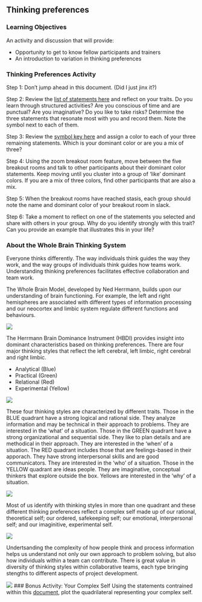 
## Thinking preferences

### Learning Objectives

An activity and discussion that will provide: 

- Opportunity to get to know fellow participants and trainers 
- An introduction to variation in thinking preferences

### Thinking Preferences Activity

Step 1: Don't jump ahead in this document. (Did I just jinx it?)

Step 2: Review the [list of statements here](files/HBDIstatements.pdf) and reflect on your traits. Do you learn through structured activities? Are you conscious of time and are punctual? Are you imaginative? Do you like to take risks? 
Determine the three statements that resonate most with you and record them. Note the symbol next to each of them. 

Step 3: Review the [symbol key here](files/HBDIkey.pdf) and assign a color to each of your three remaining statements. Which is your dominant color or are you a mix of three?

Step 4: Using the zoom breakout room feature, move between the five breakout rooms and talk to other participants about their dominant color statements. Keep moving until you cluster into a group of 'like' dominant colors. If you are a mix of three colors, find other participants that are also a mix.

Step 5: When the breakout rooms have reached stasis, each group should note the name and dominant color of your breakout room in slack. 

Step 6: Take a moment to reflect on one of the statements you selected and share with others in your group. Why do you identify strongly with this trait? Can you provide an example that illustrates this in your life?

### About the Whole Brain Thinking System

Everyone thinks differently. The way individuals think guides the way they work, and the way groups of individuals think guides how teams work. Understanding thinking preferences facilitates effective collaboration and team work.

The Whole Brain Model, developed by Ned Herrmann, builds upon our understanding of brain functioning. For example, the left and right hemispheres are associated with different types of information processing and our neocortex and limbic system regulate different functions and behaviours.

![](images/Brain.jpg)

The Herrmann Brain Dominance Instrument (HBDI) provides insight into dominant characteristics based on thinking preferences. There are four major thinking styles that reflect the left cerebral, left limbic, right cerebral and right limbic.

- Analytical (Blue)
- Practical (Green)
- Relational (Red)
- Experimental (Yellow)

![](images/WholeBrain.jpg)

These four thinking styles are characterized by different traits. Those in the BLUE quadrant have a strong logical and rational side. They analyze information and may be technical in their approach to problems. They are interested in the 'what' of a situation. Those in the GREEN quadrant have a strong organizational and sequential side. They like to plan details and are methodical in their approach. They are interested in the 'when' of a situation.  The RED quadrant includes those that are feelings-based in their apporach. They have strong interpersonal skills and are good communicators. They are interested in the 'who' of a situation. Those in the YELLOW quadrant are ideas people. They are imaginative, conceptual thinkers that explore outside the box. Yellows are interested in the 'why' of a situation.  

![](images/WholeBrainTraits.jpg)

Most of us identify with thinking styles in more than one quadrant and these different thinking preferences reflect a complex self made up of our rational, theoretical self; our ordered, safekeeping self; our emotional, interpersonal self; and our imaginitive, experimental self.

![](images/ComplexSelf.jpg)

Undertsanding the complexity of how people think and process information helps us understand not only our own approach to problem solving, but also how individuals within a team can contribute. There is great value in diversity of thinking styles within collaborative teams, each type bringing stengths to different aspects of project development.

![](images/WorkingStyles.jpg)
### Bonus Activity: Your Complex Self
Using the statements contrained within this [document](files/ThinkingPreferenceMap), plot the quadrilateral representing your complex self.